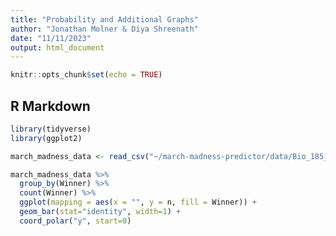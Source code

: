 ```yaml
---
title: "Probability and Additional Graphs"
author: "Jonathan Molner & Diya Shreenath"
date: "11/11/2023"
output: html_document
---
```


```r
knitr::opts_chunk$set(echo = TRUE)
```

## R Markdown

```r
library(tidyverse)
library(ggplot2)
```

```r
march_madness_data <- read_csv("~/march-madness-predictor/data/Bio_185_March_Madness_Data.csv")
```

```r
march_madness_data %>%
  group_by(Winner) %>%
  count(Winner) %>%
  ggplot(mapping = aes(x = "", y = n, fill = Winner)) +
  geom_bar(stat="identity", width=1) +
  coord_polar("y", start=0)
```